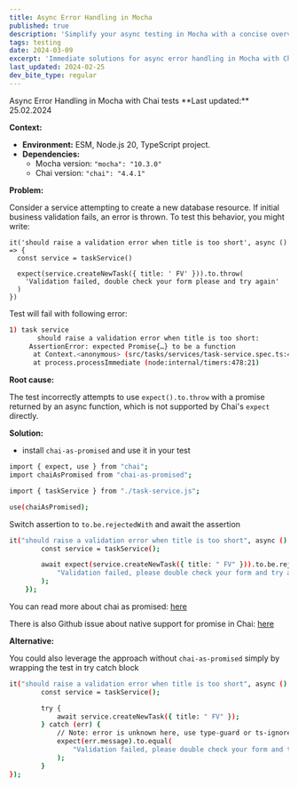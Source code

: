 ```yaml
---
title: Async Error Handling in Mocha
published: true
description: 'Simplify your async testing in Mocha with a concise overview of using Chai-as-Promised, focusing on practical examples for immediate application.'
tags: testing
date: 2024-03-09
excerpt: 'Immediate solutions for async error handling in Mocha with Chai-as-Promised, targeting common issues with quick fixes.'
last_updated: 2024-02-25
dev_bite_type: regular
---
```



<DevBiteWrapper>
<DevBiteHeader>
<Heading tag='h1'>Async Error Handling in Mocha with Chai tests</Heading>
</DevBiteHeader>

<DevBiteContent>
**Last updated:** 25.02.2024

**Context:**

- **Environment:** ESM, Node.js 20, TypeScript project.
- **Dependencies:**
  - Mocha version: `"mocha": "10.3.0"`
  - Chai version: `"chai": "4.4.1"`

**Problem:**

Consider a service attempting to create a new database resource. If initial business validation fails, an error is thrown. To test this behavior, you might write:

```tsx
it('should raise a validation error when title is too short', async () => {
  const service = taskService()

  expect(service.createNewTask({ title: ' FV' })).to.throw(
    'Validation failed, double check your form please and try again'
  )
})
```

Test will fail with following error:

```bash
1) task service
       should raise a validation error when title is too short:
     AssertionError: expected Promise{…} to be a function
      at Context.<anonymous> (src/tasks/services/task-service.spec.ts:46:54)
      at process.processImmediate (node:internal/timers:478:21)
```

**Root cause:**

The test incorrectly attempts to use `expect().to.throw` with a promise returned by an async function, which is not supported by Chai's `expect` directly.

**Solution:**

- install `chai-as-promised` and use it in your test

```bash
import { expect, use } from "chai";
import chaiAsPromised from "chai-as-promised";

import { taskService } from "./task-service.js";

use(chaiAsPromised);
```

Switch assertion to `to.be.rejectedWith` and await the assertion

```bash
it("should raise a validation error when title is too short", async () => {
		const service = taskService();

		await expect(service.createNewTask({ title: " FV" })).to.be.rejectedWith(
			"Validation failed, please double check your form and try again"
		);
	});
```

You can read more about chai as promised: [here](https://www.npmjs.com/package/chai-as-promised)

There is also Github issue about native support for promise in Chai: [here](https://github.com/chaijs/chai/issues/1570)

**Alternative:**

You could also leverage the approach without `chai-as-promised` simply by wrapping the test in try catch block

```bash
it("should raise a validation error when title is too short", async () => {
		const service = taskService();

		try {
			await service.createNewTask({ title: " FV" });
		} catch (err) {
			// Note: error is unknown here, use type-guard or ts-ignore
			expect(err.message).to.equal(
				"Validation failed, please double check your form and try again"
			);
		}
});
```

</DevBiteContent>

</DevBiteWrapper>
